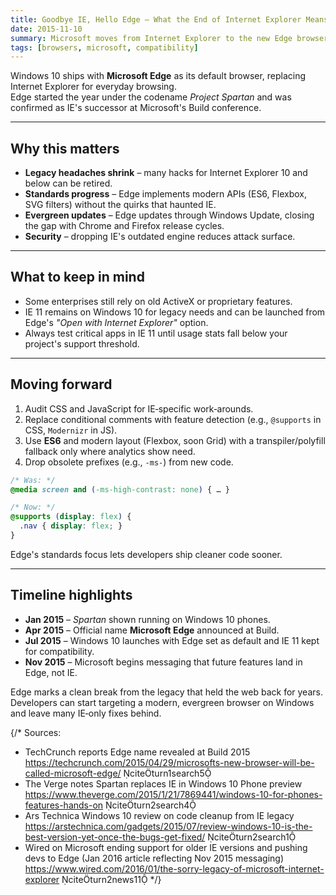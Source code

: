```yaml
---
title: Goodbye IE, Hello Edge – What the End of Internet Explorer Means
date: 2015-11-10
summary: Microsoft moves from Internet Explorer to the new Edge browser, easing life for web developers.
tags: [browsers, microsoft, compatibility]
---
```


Windows 10 ships with **Microsoft Edge** as its default browser, replacing Internet Explorer for everyday browsing.  
Edge started the year under the codename *Project Spartan* and was confirmed as IE's successor at Microsoft's Build conference.  

---

## Why this matters

- **Legacy headaches shrink** – many hacks for Internet Explorer 10 and below can be retired.  
- **Standards progress** – Edge implements modern APIs (ES6, Flexbox, SVG filters) without the quirks that haunted IE.  
- **Evergreen updates** – Edge updates through Windows Update, closing the gap with Chrome and Firefox release cycles.  
- **Security** – dropping IE's outdated engine reduces attack surface.  

---

## What to keep in mind

- Some enterprises still rely on old ActiveX or proprietary features.  
- IE 11 remains on Windows 10 for legacy needs and can be launched from Edge's *"Open with Internet Explorer"* option.  
- Always test critical apps in IE 11 until usage stats fall below your project's support threshold.  

---

## Moving forward

1. Audit CSS and JavaScript for IE‑specific work‑arounds.  
2. Replace conditional comments with feature detection (e.g., `@supports` in CSS, `Modernizr` in JS).  
3. Use **ES6** and modern layout (Flexbox, soon Grid) with a transpiler/polyfill fallback only where analytics show need.  
4. Drop obsolete prefixes (e.g., `-ms-`) from new code.  

```css
/* Was: */
@media screen and (-ms-high-contrast: none) { … }

/* Now: */
@supports (display: flex) {
  .nav { display: flex; }
}
```

Edge's standards focus lets developers ship cleaner code sooner.

---

## Timeline highlights

- **Jan 2015** – *Spartan* shown running on Windows 10 phones.  
- **Apr 2015** – Official name **Microsoft Edge** announced at Build.  
- **Jul 2015** – Windows 10 launches with Edge set as default and IE 11 kept for compatibility.  
- **Nov 2015** – Microsoft begins messaging that future features land in Edge, not IE.  

Edge marks a clean break from the legacy that held the web back for years. Developers can start targeting a modern, evergreen browser on Windows and leave many IE‑only fixes behind.

{/*
Sources:
- TechCrunch reports Edge name revealed at Build 2015 https://techcrunch.com/2015/04/29/microsofts-new-browser-will-be-called-microsoft-edge/ citeturn1search5
- The Verge notes Spartan replaces IE in Windows 10 Phone preview https://www.theverge.com/2015/1/21/7869441/windows-10-for-phones-features-hands-on citeturn2search4
- Ars Technica Windows 10 review on code cleanup from IE legacy https://arstechnica.com/gadgets/2015/07/review-windows-10-is-the-best-version-yet-once-the-bugs-get-fixed/ citeturn2search1
- Wired on Microsoft ending support for older IE versions and pushing devs to Edge (Jan 2016 article reflecting Nov 2015 messaging) https://www.wired.com/2016/01/the-sorry-legacy-of-microsoft-internet-explorer citeturn2news11
*/}
